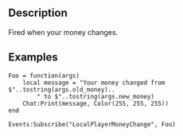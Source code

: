 {{Lua/Event|
  arguments = number old_money, number new_money
}}

==Description==

Fired when your money changes.

==Examples==

<syntaxhighlight>
Foo = function(args)
	local message = "Your money changed from $"..tostring(args.old_money)..
		" to $"..tostring(args.new_money)
	Chat:Print(message, Color(255, 255, 255))
end

Events:Subscribe("LocalPlayerMoneyChange", Foo)
</syntaxhighlight>